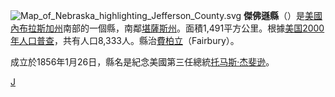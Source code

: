 {{noteTA
|T=zh:傑佛遜縣 (內布拉斯加州); zh-hans:杰佛逊县 (内布拉斯加州); zh-hant:傑佛遜縣 (內布拉斯加州); zh-cn:杰斐逊县 (内布拉斯加州); zh-tw:傑佛遜郡 (內布拉斯加州);
|1=zh:县; zh-hans:县; zh-hant:縣; zh-tw:郡;
|2=zh:托马斯;zh-hans:托马斯;zh-hant:托馬斯;zh-tw:湯瑪斯;zh-hk:湯瑪斯;zh-mo:湯瑪斯;
|3=zh:杰斐逊;zh-hans:杰斐逊;zh-hant:傑斐遜;zh-tw:傑佛遜;zh-hk:傑佛遜;zh-mo:傑佛遜;
}}
{{Otheruses|傑佛遜縣|subject=美國內布拉斯加州的一個縣|other=同名的縣}}
[[File:Map_of_Nebraska_highlighting_Jefferson_County.svg|right]]
'''傑佛遜縣'''（{{lang-en|Jefferson County}}）是[[美國|美國]][[內布拉斯加州|內布拉斯加州]]南部的一個縣，南鄰[[堪薩斯州|堪薩斯州]]。面積1,491平方公里。根據[[美国2000年人口普查|美国2000年人口普查]]，共有人口8,333人。縣治[[費柏立_(內布拉斯加州)|費柏立]]（Fairbury）。

成立於1856年1月26日，縣名是紀念美國第三任總統[[托马斯·杰斐逊|托马斯·杰斐逊]]。

{{內布拉斯加州}}

[[Category:內布拉斯加州行政區劃|J]]